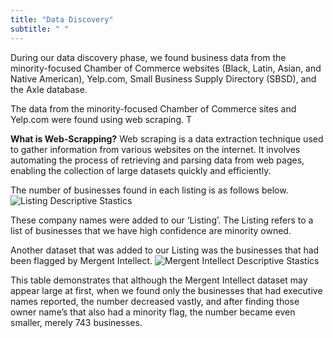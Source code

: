 ```yaml
---
title: "Data Discovery"
subtitle: " "
---
```


During our data discovery phase, we found business data from the minority-focused Chamber of Commerce websites (Black, Latin, Asian, and Native American), Yelp.com, Small Business Supply Directory (SBSD), and the Axle database. 

The data from the minority-focused Chamber of Commerce sites and Yelp.com were found using web scraping. T

<div class="definition-box">

**What is Web-Scrapping?**  Web scraping is a data extraction technique used to gather information from various websites on the internet. It involves automating the process of retrieving and parsing data from web pages, enabling the collection of large datasets quickly and efficiently.
</div>

The number of businesses found in each listing is as follows below. 
![Listing Descriptive Stastics](img/listing_table.png)

These company names were added to our 'Listing'. The Listing refers to a list of businesses that we have high confidence are minority owned. 

Another dataset that was added to our Listing was the businesses that had been flagged by Mergent Intellect. 
![Mergent Intellect Descriptive Stastics](img/MI_table.png)


This table demonstrates that although the Mergent Intellect dataset may appear large at first, when we found only the businesses that had executive names reported, the number decreased vastly, and after finding those owner name's that also had a minority flag, the number became even smaller, merely 743 businesses. 

